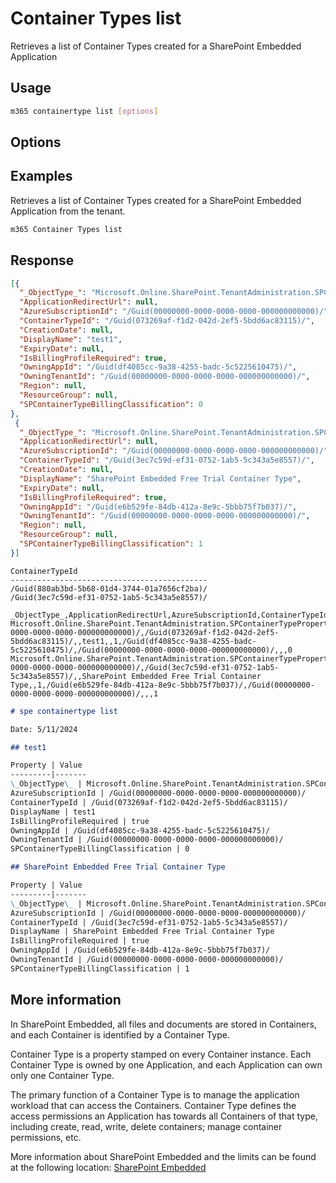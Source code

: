
# Container Types list

Retrieves a list of Container Types created for a SharePoint Embedded Application

## Usage

```sh
m365 containertype list [options]
```

## Options

<Global />

## Examples

Retrieves a list of Container Types created for a SharePoint Embedded Application from the tenant.

```sh
m365 Container Types list
```

## Response

<Tabs>
  <TabItem value="JSON">

  ```json
  [{
    "_ObjectType_": "Microsoft.Online.SharePoint.TenantAdministration.SPContainerTypeProperties",
    "ApplicationRedirectUrl": null,
    "AzureSubscriptionId": "/Guid(00000000-0000-0000-0000-000000000000)/",
    "ContainerTypeId": "/Guid(073269af-f1d2-042d-2ef5-5bdd6ac83115)/",
    "CreationDate": null,
    "DisplayName": "test1",
    "ExpiryDate": null,
    "IsBillingProfileRequired": true,
    "OwningAppId": "/Guid(df4085cc-9a38-4255-badc-5c5225610475)/",
    "OwningTenantId": "/Guid(00000000-0000-0000-0000-000000000000)/",
    "Region": null,
    "ResourceGroup": null,
    "SPContainerTypeBillingClassification": 0
  },
   {
    "_ObjectType_": "Microsoft.Online.SharePoint.TenantAdministration.SPContainerTypeProperties",
    "ApplicationRedirectUrl": null,
    "AzureSubscriptionId": "/Guid(00000000-0000-0000-0000-000000000000)/",
    "ContainerTypeId": "/Guid(3ec7c59d-ef31-0752-1ab5-5c343a5e8557)/",
    "CreationDate": null,
    "DisplayName": "SharePoint Embedded Free Trial Container Type",
    "ExpiryDate": null,
    "IsBillingProfileRequired": true,
    "OwningAppId": "/Guid(e6b529fe-84db-412a-8e9c-5bbb75f7b037)/",
    "OwningTenantId": "/Guid(00000000-0000-0000-0000-000000000000)/",
    "Region": null,
    "ResourceGroup": null,
    "SPContainerTypeBillingClassification": 1
  }]
  ```

  </TabItem>
  <TabItem value="Text">

  ```text
  ContainerTypeId                             
  --------------------------------------------
  /Guid(880ab3bd-5b68-01d4-3744-01a7656cf2ba)/
  /Guid(3ec7c59d-ef31-0752-1ab5-5c343a5e8557)/  
  ```

  </TabItem>
  <TabItem value="CSV">

  ```csv
  _ObjectType_,ApplicationRedirectUrl,AzureSubscriptionId,ContainerTypeId,CreationDate,DisplayName,ExpiryDate,IsBillingProfileRequired,OwningAppId,OwningTenantId,Region,ResourceGroup,SPContainerTypeBillingClassification
  Microsoft.Online.SharePoint.TenantAdministration.SPContainerTypeProperties,,/Guid(00000000-0000-0000-0000-000000000000)/,/Guid(073269af-f1d2-042d-2ef5-5bdd6ac83115)/,,test1,,1,/Guid(df4085cc-9a38-4255-badc-5c5225610475)/,/Guid(00000000-0000-0000-0000-000000000000)/,,,0
  Microsoft.Online.SharePoint.TenantAdministration.SPContainerTypeProperties,,/Guid(00000000-0000-0000-0000-000000000000)/,/Guid(3ec7c59d-ef31-0752-1ab5-5c343a5e8557)/,,SharePoint Embedded Free Trial Container Type,,1,/Guid(e6b529fe-84db-412a-8e9c-5bbb75f7b037)/,/Guid(00000000-0000-0000-0000-000000000000)/,,,1
  ```

  </TabItem>
  <TabItem value="Markdown">

  ```md
  # spe containertype list 

  Date: 5/11/2024

  ## test1

  Property | Value
  ---------|-------
  \_ObjectType\_ | Microsoft.Online.SharePoint.TenantAdministration.SPContainerTypeProperties
  AzureSubscriptionId | /Guid(00000000-0000-0000-0000-000000000000)/
  ContainerTypeId | /Guid(073269af-f1d2-042d-2ef5-5bdd6ac83115)/
  DisplayName | test1
  IsBillingProfileRequired | true
  OwningAppId | /Guid(df4085cc-9a38-4255-badc-5c5225610475)/
  OwningTenantId | /Guid(00000000-0000-0000-0000-000000000000)/
  SPContainerTypeBillingClassification | 0

  ## SharePoint Embedded Free Trial Container Type

  Property | Value
  ---------|-------
  \_ObjectType\_ | Microsoft.Online.SharePoint.TenantAdministration.SPContainerTypeProperties
  AzureSubscriptionId | /Guid(00000000-0000-0000-0000-000000000000)/
  ContainerTypeId | /Guid(3ec7c59d-ef31-0752-1ab5-5c343a5e8557)/
  DisplayName | SharePoint Embedded Free Trial Container Type
  IsBillingProfileRequired | true
  OwningAppId | /Guid(e6b529fe-84db-412a-8e9c-5bbb75f7b037)/
  OwningTenantId | /Guid(00000000-0000-0000-0000-000000000000)/
  SPContainerTypeBillingClassification | 1
  ```

  </TabItem>
</Tabs>

## More information

In SharePoint Embedded, all files and documents are stored in Containers, and each Container is identified by a Container Type.

Container Type is a property stamped on every Container instance. Each Container Type is owned by one Application, and each Application can own only one Container Type.

The primary function of a Container Type is to manage the application workload that can access the Containers. Container Type defines the access permissions an Application has towards all Containers of that type, including create, read, write, delete containers; manage container permissions, etc.

More information about SharePoint Embedded and the limits can be found at the following location: [SharePoint Embedded](https://learn.microsoft.com/en-us/sharepoint/dev/embedded/concepts/app-concepts/containertypes#sharepoint-embedded-trial-container-types)
